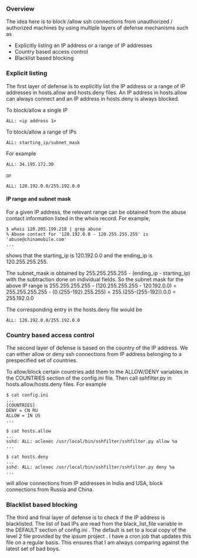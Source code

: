 === Overview ===
The idea here is to block /allow ssh connections from unauthorized / authorized machines by using multiple layers of defense mechanisms such as
* Explicitly listing an IP address or a range of IP addresses
* Country based access control
* Blacklist based blocking

=== Explicit listing ===
The first layer of defense is to explicitly list the IP address or a range of IP addresses in hosts.allow and hosts.deny files. An IP address in hosts.allow can always connect and an IP address in hosts.deny is always blocked. 

To block/allow a single IP
<pre>
ALL: <ip address 1>
</pre>

To block/allow a range of IPs
<pre>
ALL: starting_ip/subnet_mask
</pre>

For example

<pre>
ALL: 34.195.172.30
</pre>
or
<pre>
ALL: 120.192.0.0/255.192.0.0
</pre>

==== IP range and subnet mask ====

For a given IP address, the relevant range can be obtained from the abuse contact information listed in the whois record. For example, 
<pre>
$ whois 120.205.199.218 | grep abuse
% Abuse contact for '120.192.0.0 - 120.255.255.255' is 'abuse@chinamobile.com'
...
</pre>
shows that the starting_ip is 120.192.0.0 and the ending_ip is 120.255.255.255.

The subnet_mask is obtained by 255.255.255.255 - (ending_ip - starting_ip) with the subtraction done on individual fields. So the subnet mask for the above IP range is 255.255.255.255 - (120.255.255.255 - 120.192.0.0) = 255.255.255.255 - (0.(255-192).255.255) = 255.(255-(255-192)).0.0 = 255.192.0.0

The corresponding entry in the hosts.deny file would be 

<pre>
ALL: 120.192.0.0/255.192.0.0
</pre>

=== Country based access control ===
The second layer of defense is based on the country of the IP address. We can either allow or deny ssh connections from IP address belonging to a prespecified set of countries.

To allow/block certain countries add them to the ALLOW/DENY variables in the COUNTRIES section of the config.ini file. Then call sshfilter.py in hosts.allow/hosts.deny files. For example

<pre>
$ cat config.ini
...
[COUNTRIES]
DENY = CN RU
ALLOW = IN US
...

$ cat hosts.allow
...
sshd: ALL: aclexec /usr/local/bin/sshfilter/sshfilter.py allow %a
...

$ cat hosts.deny
...
sshd: ALL: aclexec /usr/local/bin/sshfilter/sshfilter.py deny %a
...
</pre>

will allow connections from IP addresses in India and USA, block connections from Russia and China.

=== Blacklist based blocking ===
The third and final layer of defense is to check if the IP address is blacklisted. The list of bad IPs are read from the black_list_file variable in the DEFAULT section of config.ini . The default is set to a local copy of the level 2 file provided by the ipsum project <fill the exact location later>. I have a cron job that updates this file on a regular basis. This ensures that I am always comparing against the latest set of bad boys.


